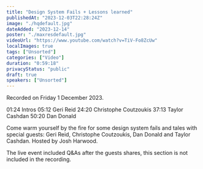 ```yaml
---
title: "Design System Fails + Lessons learned"
publishedAt: "2023-12-03T22:28:24Z"
image: "./hqdefault.jpg"
dateAdded: "2023-12-14"
poster: "./maxresdefault.jpg"
videoUrl: "https://www.youtube.com/watch?v=TiV-Fo8ZcUw"
localImages: true
tags: ["Unsorted"]
categories: ["Video"]
duration: "0:59:18"
privacyStatus: "public"
draft: true
speakers: ["Unsorted"]
---
```

Recorded on Friday 1 December 2023.

01:24 Intros
05:12 Geri Reid
24:20 Christophe Coutzoukis
37:13 Taylor Cashdan
50:20 Dan Donald

Come warm yourself by the fire for some design system fails and tales with special guests: Geri Reid, Christophe Coutzoukis, Dan Donald and Taylor Cashdan. Hosted by Josh Harwood.

The live event included Q&As after the guests shares, this section is not included in the recording.
